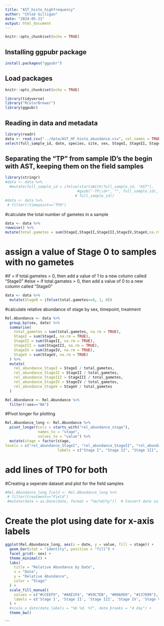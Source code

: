 ```yaml
---
title: "AST_histo_highfrequency"
author: "Chloé Gilligan"
date: "2024-05-21"
output: html_document
---
```


```r
knitr::opts_chunk$set(echo = TRUE)
```

## Installing ggpubr package
```r
install.packages("ggpubr")
```

## Load packages 
```r
knitr::opts_chunk$set(echo = TRUE)

library(tidyverse)
library("RColorBrewer")
library(ggpubr)
```

## Reading in data and metadata
```r
library(readr)
data <- read_csv("../data/AST_HF_histo_abundance.csv", col_names = TRUE, na = c("", "NA")) %>%
select(full_sample_id, date, species, site, sex, StageI, StageII, StageIII, StageIV, StageV)
```


## Separating the "TP" from sample ID's the begin with AST, keeping them on the field samples
```r
library(stringr)
#data <- data %>%
  #mutate(full_sample_id = ifelse(startsWith(full_sample_id, "AST"), 
                                 #gsub("-TP\\d+", "", full_sample_id), 
                                # full_sample_id))
#data <- data %>%
 # filter(!timepoint=="TP0")
```

#calculate the total number of gametes in a sample
```r

data <- data %>%
rowwise() %>%
mutate(total.gametes = sum(StageI,StageII,StageIII,StageIV,StageV,na.rm = T))

```

# assign a value of Stage 0 to samples with no gametes
#if = if total.gametes = 0, then add a value of 1 to a new column called "Stage0"
#else = if total.gamates > 0, then add a value of 0 to a new column called "Stage0"
```r
data <- data %>%
  mutate(Stage0 = ifelse(total.gametes==0, 1, 0))
```

#calculate relative abundance of stage by sex, timepoint, treatment
```r
Rel.Abundance <- data %>%
  group_by(sex, date) %>%
  summarise(
    total_gametes = sum(total.gametes, na.rm = TRUE),
    StageI = sum(StageI, na.rm = TRUE),
    StageII = sum(StageII, na.rm = TRUE),
    StageIII = sum(StageIII, na.rm = TRUE),
    StageIV = sum(StageIV, na.rm = TRUE),
    StageV = sum(StageV, na.rm = TRUE)
  ) %>%
  mutate(
    rel_abundance_StageI = StageI / total_gametes,
    rel_abundance_StageII = StageII / total_gametes,
    rel_abundance_StageIII = StageIII / total_gametes,
    rel_abundance_StageIV = StageIV / total_gametes,
    rel_abundance_StageV = StageV / total_gametes
  )

Rel.Abundance <- Rel.Abundance %>%
  filter(!sex=="NA") 
```

#Pivot longer for plotting
```R
Rel.Abundance_long <- Rel.Abundance %>%
  pivot_longer(cols = starts_with("rel_abundance_stage"), 
               names_to = "stage", 
               values_to = "value") %>%
  mutate(stage = factor(stage, 
levels = c("rel_abundance_StageI", "rel_abundance_StageII", "rel_abundance_StageIII", "rel_abundance_StageIV", "rel_abundance_StageV"), 
                        labels = c("Stage I", "Stage II", "Stage III", "Stage IV", "Stage V")))

```

# add lines of TP0 for both
#Creating a seperate dataset and plot for the field samples
```r
#Rel.Abundance_long_field <- Rel.Abundance_long %>%
 # filter(treatment=="Field")
 #mutate(date = as.Date(date, format = "%m/%d/%y"))  # Convert date column to Date type for proper ordering
```


# Create the plot using date for x-axis labels
```r
ggplot(Rel.Abundance_long, aes(x = date, y = value, fill = stage)) +
  geom_bar(stat = "identity", position = "fill") +
  facet_grid(~ sex) +
  theme_minimal() +
  labs(
    title = "Relative Abundance by Date",
    x = "Date",
    y = "Relative Abundance",
    color = "Stage"
  ) +
  scale_fill_manual(
    values = c("#CCEEF9", "#A6E1F4", "#59C7EB", "#00A9E0", "#137899"),
    labels = c('Stage I', 'Stage II', 'Stage III', 'Stage IV', 'Stage V')
  ) +
  #scale_x_date(date_labels = "%b %d, %Y", date_breaks = "4 day") +
  theme_bw()

```
```

